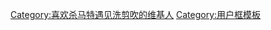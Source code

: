 {{Userbox-2
  |border-c = #000000
  |border-s = 1
  |id1-c    = #FFFFFF
  |id1-s    = 10
  |id1-fc   = #000000
  |id2-c    = #FFFFFF
  |id2-s    = 10
  |id2-fc   = #000000
  |info-c   = #000000
  |info-s   = 9
  |info-fc  = #FFFFFF
  |id1      = {{nowrap|&nbsp;杀马特&nbsp;}}
  |id2      = {{nowrap|&nbsp;洗剪吹&nbsp;}}
  |info     = <div style="width: 100%; text-align: center;">[[Ring Ding Dong#恶搞|<span style="color: #FFFFFF;">杀马特 杀马特<br />洗剪吹 洗剪吹吹吹</span>]]</div>
  |nocat    = {{{nocat|}}}
}}<includeonly>[[Category:喜欢杀马特遇见洗剪吹的维基人]]</includeonly><noinclude>
[[Category:用户框模板]]</noinclude>